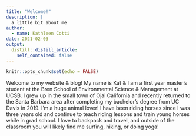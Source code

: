 ```yaml
---
title: "Welcome!"
description: |
  a little bit about me
author:
  - name: Kathleen Cotti
date: 2021-02-03
output:
  distill::distill_article:
    self_contained: false
---
```



```r
knitr::opts_chunk$set(echo = FALSE)
```

Welcome to my website & blog! My name is Kat & I am a first year master's student at the Bren School of Environmental Science & Management at UCSB. I grew up in the small town of Ojai California and recently returned to the Santa Barbara area after completing my bachelor's degree from UC Davis in 2019. I'm a huge animal lover! I have been riding horses since I was three years old and continue to teach riding lessons and train young horses while in grad school. I love to backpack and travel, and outside of the classroom you will likely find me surfing, hiking, or doing yoga!

